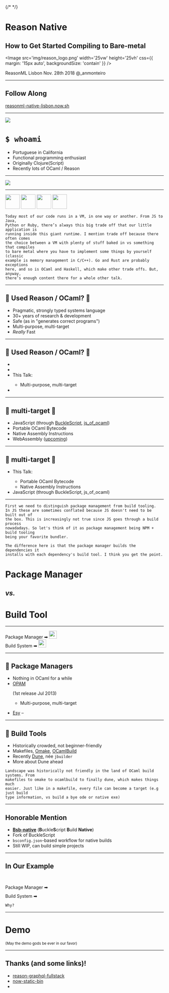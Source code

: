 
<Head>
  <title>Reason Native: How to Get Started Compiling to Bare-metal</title>
  <meta name='twitter:card' content='summary_large_image' />
  <meta name='twitter:site' content='@_anmonteiro' />
  <meta name='twitter:title' content='Reason Native' />
  <meta
    name='twitter:description'
    content='How to Get Started Compiling to Bare-metal'
  />
  {/* <meta name='twitter:image' content='https://jxnblk.com/mdx-deck/card.png' /> */}
</Head>

# Reason Native

## How to Get Started Compiling to Bare-metal

<Image
  src='img/reason_logo.png'
  width='25vw'
  height='25vh'
  css={{ margin: '15px auto', backgroundSize: 'contain' }}
/>

<Text>ReasonML Lisbon</Text>
<Text fontSize='26px' fontWeight='normal'>Nov. 28th 2018</Text>
<Text fontSize='28px'>@_anmonteiro</Text>

---

## Follow Along

<Text fontSize='1.5em' fontWeight='normal'>

[reasonml-native-lisbon.now.sh](https://reasonml-native-lisbon.now.sh)

</Text>

---


![](./img/profile_pic.png)

# `$ whoami`

- Portuguese in California
- Functional programming enthusiast
- Originally Clojure(Script)
- Recently lots of OCaml / Reason

---

<Image src='img/baremetal.jpg' size='auto 70vh' />

---

<div style={{ display: 'flex', flexWrap: 'wrap' }}>
  <Appear>
    <Image
      src='img/js.png'
      height='46vh'
      css={{
        flexBasis: '46%',
        backgroundSize: 'contain',
        backgroundPosition: 'right',
        marginBottom: '2%',
        marginRight: '4%',
      }}
    />
    <Image
      src='img/java.png'
      height='46vh'
      css={{
        flexBasis: '46%',
        backgroundSize: 'contain',
        backgroundPosition: 'left',
        marginBottom: '2%',
        marginLeft: '4%',
      }}
    />
    <Image
      src='img/python.png'
      height='46vh'
      css={{
        flexBasis: '46%',
        backgroundSize: 'contain',
        backgroundPosition: 'right',
        marginTop: '2%',
        marginRight: '4%',
      }}
    />
    <Image
      src='img/ruby.png'
      height='46vh'
      css={{
        flexBasis: '46%',
        backgroundSize: 'contain',
        backgroundPosition: 'left',
        marginTop: '2%',
        marginLeft: '4%',
      }}
    />
  </Appear>
</div>

```notes
Today most of our code runs in a VM, in one way or another. From JS to Java,
Python or Ruby, there’s always this big trade off that our little application is
running inside this giant runtime. I mention trade off because there often comes
the choice between a VM with plenty of stuff baked in vs something that compiles
to bare metal where you have to implement some things by yourself (classic
example is memory management in C/C++). Go and Rust are probably exceptions
here, and so is OCaml and Haskell, which make other trade offs. But, anyway,
there’s enough content there for a whole other talk.
```

---

## 🐫 Used Reason / OCaml? 🐫

<Ul>
  <Appear>
    <li>Pragmatic, strongly typed systems language</li>
    <li>30+ years of research & development</li>
    <li>Safe (as in "generates correct programs")</li>
    <li>Multi-purpose, multi-target</li>
    <li>
      <em>Really</em> <span style={{ fontWeight: 'bold' }}>Fast</span>
    </li>
  </Appear>
</Ul>

---

## 🐫 Used Reason / OCaml? 🐫

<Ul>
  <li />
  <li />
  <li style={{ textDecoration: 'underline' }}>This Talk:</li>
  <Ul css={{ fontSize: '1em' }}>
    <li>
      Multi-purpose, <span style={{ fontWeight: 'bold' }}>multi-target</span>
    </li>
  </Ul>
  <li />
</Ul>

---

## 🐫 **multi-target** 🐫

- JavaScript (through
  [BuckleScript](https://github.com/bucklescript/bucklescript),
  [js_of_ocaml](https://github.com/ocsigen/js_of_ocaml))
- Portable OCaml Bytecode
- Native Assembly Instructions
- WebAssembly
  ([upcoming](https://medium.com/@sanderspies/a-webassembly-backend-for-ocaml-b78e7eeea9d5))

---

## 🐫 **multi-target** 🐫

<Ul>
  <li style={{ textDecoration: 'underline' }}>This Talk:</li>
  <Ul css={{ fontSize: '1em' }}>
    <li>Portable OCaml Bytecode</li>
    <li>
      <span style={{ fontWeight: 'bold' }}>Native Assembly Instructions</span>
    </li>
  </Ul>
  <li>
    <span style={{ visibility: 'hidden' }}>
      JavaScript (through BuckleScript, js_of_ocaml)
    </span>
  </li>
</Ul>

---

```notes
First we need to distinguish package management from build tooling.
In JS these are sometimes conflated because JS doesn't need to be built out of
the box. This is increasingly not true since JS goes through a build process
nowadadays. So let's think of it as package management being NPM + build tooling
being your favorite bundler.

The difference here is that the package manager builds the dependencies it
installs with each dependency's build tool. I think you get the point.
```

# Package Manager

## _vs._

# Build Tool

---

<div
  style={{
    display: 'flex',
    alignItems: 'center',
    justifyContent: 'space-around',
    width: '95vw',
    margin: '40px auto'
  }}
>
  <Heading tag='h3' css={{flexBasis: '45%'}}>Package Manager</Heading>
  ➡
  <a href="//npmjs.com">
    <Image
      src='img/npm.png'
      width='25vw'
      height='25vh'
      css={{ backgroundSize: 'contain' }}
    />
  </a>
</div>
<div
  style={{
    display: 'flex',
    alignItems: 'center',
    justifyContent: 'space-around',
    width: '95vw',
    margin: '40px auto'
  }}
>
  <Heading tag='h3' css={{flexBasis: '45%'}}>Build System</Heading>
  ➡
  <a href="//parceljs.org/">
    <Image
      src='img/bundler.png'
      width='25vw'
      height='25vh'
      css={{ backgroundSize: 'contain' }}
    />
  </a>
</div>

---

## 🐫 Package Managers

<Ul>
  <li>Nothing in OCaml for a while</li>
  <li >
    <a style={{    color: '#0af'}}
    href="//github.com/ocaml/opam">
      OPAM
      </a>

(1st release Jul 2013)

  </li>

  <Ul css={{ fontSize: '1em' }}>
    <li>
      Multi-purpose, <span style={{ fontWeight: 'bold' }}>multi-target</span>
    </li>
  </Ul>
</Ul>

- [Esy](esy.sh) –

---

## 🐫 Build Tools

- Historically crowded, not beginner-friendly
- Makefiles, [Omake](https://github.com/ocaml-omake/omake),
  [OCamlBuild](https://github.com/ocaml/ocamlbuild)
- Recently [Dune](https://github.com/ocaml/dune), née `jbuilder`
- More about Dune ahead

```notes
Landscape was historically not friendly in the land of OCaml build systems. From
makefiles to omake to ocamlbuild to finally dune, which makes things much
easier. Just like in a makefile, every file can become a target (e.g just build
type information, vs build a bye ode or native exe)
```

---

## Honorable Mention

- [**Bsb-native**](https://github.com/bsansouci/bucklescript)
  (**B**uckle**S**cript **B**uild **Native**)
- Fork of BuckleScript
- `bsconfig.json`-based workflow for native builds
- Still WIP, can build simple projects

---

## In Our Example

<br/>
<div
  style={{
    display: 'flex',
    alignItems: 'center',
    justifyContent: 'space-evenly',
    width: '95vw',
    margin: '25px auto'
  }}
>
  <Heading tag='h3' css={{flexBasis: '45%'}}>Package Manager</Heading>
  ➡
  <Image
    src='img/esy_vertical.png'
    width='15vw'
    height='25vh'
    css={{ backgroundSize: 'contain' }}
  />
</div>
<div
  style={{
    display: 'flex',
    alignItems: 'center',
    justifyContent: 'space-evenly',
    width: '95vw',
    margin: '25px auto'
  }}
>
  <Heading tag='h3' css={{flexBasis: '45%'}}>Build System</Heading>
  ➡
  <Image
    src='img/dune.png'
    width='15vw'
    height='25vh'
    css={{ backgroundSize: 'contain' }}
  />
</div>

```notes
Why?
```

---

# Demo

<sub>(May the demo gods be ever in our favor)</sub>

---

## Thanks (and some links)!

- [reason-graphql-fullstack](https://github.com/anmonteiro/reason-graphql-fullstack)
- [now-static-bin](https://github.com/anmonteiro/now-static-bin)
-

